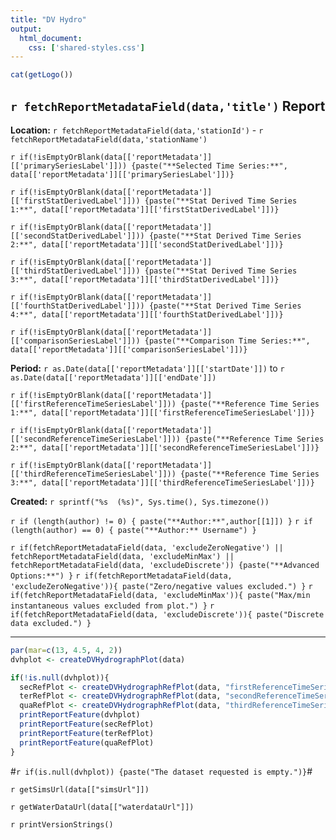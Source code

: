 ```yaml
---
title: "DV Hydro"
output:
  html_document:
    css: ['shared-styles.css']
---
```

<div class="header">
<div>
<div class="header-logo">
```r
cat(getLogo())
```
</div>
<div class="header-title">
## `r fetchReportMetadataField(data,'title')` Report
</div>
</div>
<div class="header-labels">
<div class="header-col-left">
**Location:**  `r fetchReportMetadataField(data,'stationId')` - `r fetchReportMetadataField(data,'stationName')`

`r if(!isEmptyOrBlank(data[['reportMetadata']][['primarySeriesLabel']])) {paste("**Selected Time Series:**", data[['reportMetadata']][['primarySeriesLabel']])}`

`r if(!isEmptyOrBlank(data[['reportMetadata']][['firstStatDerivedLabel']])) {paste("**Stat Derived Time Series 1:**", data[['reportMetadata']][['firstStatDerivedLabel']])}`

`r if(!isEmptyOrBlank(data[['reportMetadata']][['secondStatDerivedLabel']])) {paste("**Stat Derived Time Series 2:**", data[['reportMetadata']][['secondStatDerivedLabel']])}`

`r if(!isEmptyOrBlank(data[['reportMetadata']][['thirdStatDerivedLabel']])) {paste("**Stat Derived Time Series 3:**", data[['reportMetadata']][['thirdStatDerivedLabel']])}`

`r if(!isEmptyOrBlank(data[['reportMetadata']][['fourthStatDerivedLabel']])) {paste("**Stat Derived Time Series 4:**", data[['reportMetadata']][['fourthStatDerivedLabel']])}`

`r if(!isEmptyOrBlank(data[['reportMetadata']][['comparisonSeriesLabel']])) {paste("**Comparison Time Series:**", data[['reportMetadata']][['comparisonSeriesLabel']])}`
</div>
<div class="header-col-right">
**Period:**  `r as.Date(data[['reportMetadata']][['startDate']])` to `r as.Date(data[['reportMetadata']][['endDate']])`

`r if(!isEmptyOrBlank(data[['reportMetadata']][['firstReferenceTimeSeriesLabel']])) {paste("**Reference Time Series 1:**", data[['reportMetadata']][['firstReferenceTimeSeriesLabel']])}`

`r if(!isEmptyOrBlank(data[['reportMetadata']][['secondReferenceTimeSeriesLabel']])) {paste("**Reference Time Series 2:**", data[['reportMetadata']][['secondReferenceTimeSeriesLabel']])}`

`r if(!isEmptyOrBlank(data[['reportMetadata']][['thirdReferenceTimeSeriesLabel']])) {paste("**Reference Time Series 3:**", data[['reportMetadata']][['thirdReferenceTimeSeriesLabel']])}`

**Created:**  `r sprintf("%s  (%s)", Sys.time(), Sys.timezone())`

`r if (length(author) != 0) { paste("**Author:**",author[[1]]) }`
`r if (length(author) == 0) { paste("**Author:** Username") }`
</div>
<div class="header">
`r if(fetchReportMetadataField(data, 'excludeZeroNegative') || fetchReportMetadataField(data, 'excludeMinMax') || fetchReportMetadataField(data, 'excludeDiscrete')) {paste("**Advanced Options:**") }` 
`r if(fetchReportMetadataField(data, 'excludeZeroNegative')){ paste("Zero/negative values excluded.") }` 
`r if(fetchReportMetadataField(data, 'excludeMinMax')){ paste("Max/min instantaneous values excluded from plot.") }` 
`r if(fetchReportMetadataField(data, 'excludeDiscrete')){ paste("Discrete data excluded.") }`
</div>
</div>

***

```r
par(mar=c(13, 4.5, 4, 2))
dvhplot <- createDVHydrographPlot(data)

if(!is.null(dvhplot)){
  secRefPlot <- createDVHydrographRefPlot(data, "firstReferenceTimeSeries", "firstReferenceTimeSeriesLabel")
  terRefPlot <- createDVHydrographRefPlot(data, "secondReferenceTimeSeries", "secondReferenceTimeSeriesLabel")
  quaRefPlot <- createDVHydrographRefPlot(data, "thirdReferenceTimeSeries", "thirdReferenceTimeSeriesLabel")
  printReportFeature(dvhplot)
  printReportFeature(secRefPlot)
  printReportFeature(terRefPlot)
  printReportFeature(quaRefPlot)
}
```

#`r if(is.null(dvhplot)) {paste("The dataset requested is empty.")}`#

`r getSimsUrl(data[["simsUrl"]])`

`r getWaterDataUrl(data[["waterdataUrl"]])`

`r printVersionStrings()`
